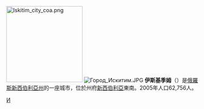 {{coord|54|38|24|N|83|18|22|E|display=title}}
[[File:Iskitim_city_coa.png|200px]]
[[File:Город_Искитим.JPG|thumb]]
'''伊斯基季姆'''（{{lang-ru|Искитим}}）是[[俄羅斯|俄羅斯]][[新西伯利亞州|新西伯利亞州]]的一座城市，位於州府[[新西伯利亞|新西伯利亞]]東南。2005年人口62,756人。

{{Cities and towns in Novosibirsk Oblast}}

[[Category:新西伯利亞州城市|И]]